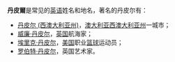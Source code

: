 '''丹皮爾'''是常见的[[英语|英语]]姓名和地名，著名的丹皮尔有：

*[[丹皮尔_(西澳大利亚州)|丹皮尔 (西澳大利亚州)]]，[[澳大利亚|澳大利亚]][[西澳大利亚州|西澳大利亚州]]一城市；
*[[威廉·丹皮尔|威廉·丹皮尔]]，[[英国|英国]]航海家；
*[[埃里克·丹皮尔|埃里克·丹皮尔]]，[[美国|美国]]职业[[篮球|篮球]]运动员；
*[[罗伯特·丹皮尔|罗伯特·丹皮尔]]，英国艺术家。

{{disambig|D|Cat=三字译名消歧义}}
